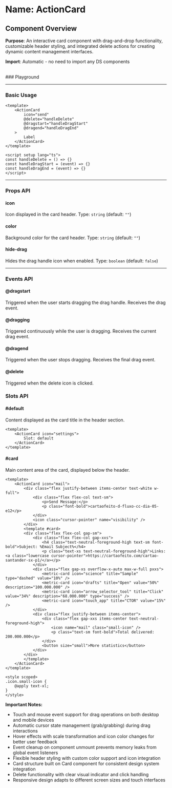 
<Meta of={ActionCard} />

# Name: ActionCard
## Component Overview

**Purpose**: An interactive card component with drag-and-drop functionality, customizable header styling, and integrated delete actions for creating dynamic content management interfaces.

**Import**: Automatic - no need to import any DS components

<br />
### Playground

<Canvas of={ActionCard.Primary} />
<Controls />

---

### Basic Usage

```vue
<template>
    <ActionCard 
        icon="send"
        @delete="handleDelete"
        @dragstart="handleDragStart"
        @dragend="handleDragEnd"
    >
        Label
    </ActionCard>
</template>

<script setup lang="ts">
const handleDelete = () => {}
const handleDragStart = (event) => {}
const handleDragEnd = (event) => {}
</script>
```

<Canvas sourceState="none" of={ActionCard.Primary} />

---

### Props API

#### icon
Icon displayed in the card header. Type: `string` (default: `""`)

#### color
Background color for the card header. Type: `string` (default: `""`)

#### hide-drag
Hides the drag handle icon when enabled. Type: `boolean` (default: `false`)

<Canvas sourceState="none" of={ActionCard.HideDrag} />

---

### Events API

#### @dragstart
Triggered when the user starts dragging the drag handle. Receives the drag event.

#### @dragging
Triggered continuously while the user is dragging. Receives the current drag event.

#### @dragend
Triggered when the user stops dragging. Receives the final drag event.

#### @delete
Triggered when the delete icon is clicked.

### Slots API

#### #default
Content displayed as the card title in the header section.

```vue
<template>
    <ActionCard icon="settings">
        Slot: default
    </ActionCard>
</template>
```

#### #card
Main content area of the card, displayed below the header.

```vue
<template>
    <ActionCard icon="mail">
        <div class="flex justify-between items-center text-white w-full">
            <div class="flex flex-col text-sm">
                <p>Send Message:</p>
                <p class="font-bold">cartaofeito-d-fluxo-cc-dia-05-e12</p>
            </div>
            <icon class="cursor-pointer" name="visibility" />
        </div>
        <template #card>
        <div class="flex flex-col gap-sm">
            <div class="flex flex-col gap-xxs">
                <h4 class="text-neutral-foreground-high text-sm font-bold">Subject: %Email Subject%</h4>
                <p class="text-xs text-neutral-foreground-high">Links: <a class="lowercase cursor-pointer">https://cartaofeito.com/cartao-santander-sx-p1/</a></p>
            </div>
            <div class="flex gap-xs overflow-x-auto max-w-full pxxs">
                <metric-card icon="science" title="Sample" type="dashed" value="10%" />
                <metric-card icon="drafts" title="Open" value="50%" description="100.000.000" />
                <metric-card icon="arrow_selector_tool" title="Click" value="34%" description="68.000.000" type="success" />
                <metric-card icon="touch_app" title="CTOR" value="15%" />
            </div>
            <div class="flex justify-between items-center">
                <div class="flex gap-xxs items-center text-neutral-foreground-high">
                    <icon name="mail" class="small-icon" />
                    <p class="text-sm font-bold">Total delivered: 200.000.000</p>
                </div>
                <button size="small">More statistics</button>
            </div>
        </div>
        </template>
    </ActionCard>
</template>

<style scoped>
.icon.small-icon {
    @apply text-xl;
}
</style>
```

<Canvas sourceState="none" of={ActionCard.Card} />

**Important Notes:**
- Touch and mouse event support for drag operations on both desktop and mobile devices
- Automatic cursor state management (grab/grabbing) during drag interactions
- Hover effects with scale transformation and icon color changes for better user feedback
- Event cleanup on component unmount prevents memory leaks from global event listeners
- Flexible header styling with custom color support and icon integration
- Card structure built on Card component for consistent design system integration
- Delete functionality with clear visual indicator and click handling
- Responsive design adapts to different screen sizes and touch interfaces